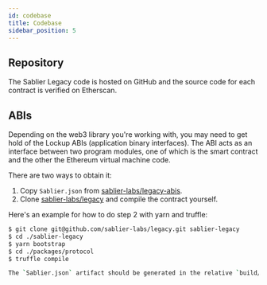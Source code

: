 ```yaml
---
id: codebase
title: Codebase
sidebar_position: 5
---
```


## Repository

The Sablier Legacy code is hosted on GitHub and the source code for each contract is verified on Etherscan.

<LinkPreview
  href="https://github.com/sablier-labs/legacy"
  icon="github"
  subtitle="GitHub"
  title="Github - sablier-labs/sablier: Sablier Legacy protocol"
/>

## ABIs

Depending on the web3 library you're working with, you may need to get hold of the Lockup ABIs (application binary
interfaces). The ABI acts as an interface between two program modules, one of which is the smart contract and the other
the Ethereum virtual machine code.

There are two ways to obtain it:

1. Copy `Sablier.json` from [sablier-labs/legacy-abis](https://github.com/sablier-labs/legacy-abis).
2. Clone [sablier-labs/legacy](https://github.com/sablier-labs/legacy) and compile the contract yourself.

Here's an example for how to do step 2 with yarn and truffle:

```bash
$ git clone git@github.com/sablier-labs/legacy.git sablier-legacy
$ cd ./sablier-legacy
$ yarn bootstrap
$ cd ./packages/protocol
$ truffle compile

The `Sablier.json` artifact should be generated in the relative `build/contracts` folder.
```
